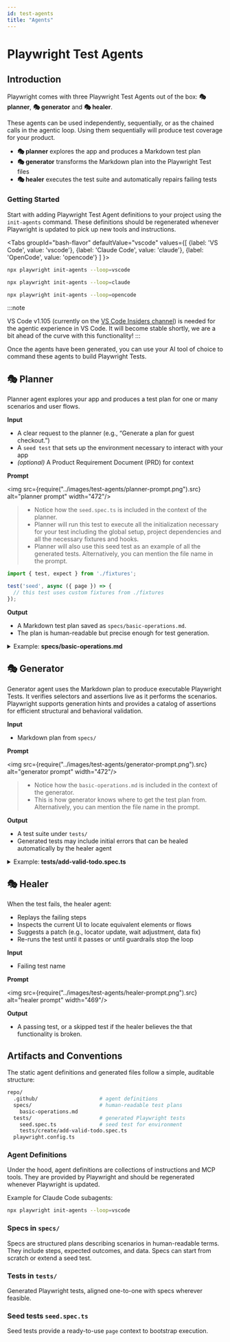 ```yaml
---
id: test-agents
title: "Agents"
---
```



# Playwright Test Agents

## Introduction

Playwright comes with three Playwright Test Agents out of the box: **🎭 planner**, **🎭 generator** and **🎭 healer**.

These agents can be used independently, sequentially, or as the chained calls in the agentic loop. Using them sequentially will produce test coverage for your product.
* **🎭 planner** explores the app and produces a Markdown test plan
* **🎭 generator** transforms the Markdown plan into the Playwright Test files
* **🎭 healer** executes the test suite and automatically repairs failing tests

<LiteYouTube id="_AifxZGxwuk" title="Playwright 1.56 - Introducing Playwright Test Agents" />

### Getting Started

Start with adding Playwright Test Agent definitions to your project using the `init-agents` command. These definitions should be regenerated whenever Playwright is updated to pick up new tools and instructions.

<Tabs
  groupId="bash-flavor"
  defaultValue="vscode"
  values={[
    {label: 'VS Code', value: 'vscode'},
    {label: 'Claude Code', value: 'claude'},
    {label: 'OpenCode', value: 'opencode'}
  ]
}>
<TabItem value="vscode">

```bash
npx playwright init-agents --loop=vscode
```

</TabItem>
<TabItem value="claude">

```bash
npx playwright init-agents --loop=claude
```

</TabItem>
<TabItem value="opencode">

```bash
npx playwright init-agents --loop=opencode
```

</TabItem>
</Tabs>

:::note

VS Code v1.105 (currently on the [VS Code Insiders channel](https://code.visualstudio.com/insiders/)) is needed for the agentic experience in VS Code. It will become stable shortly, we are a bit ahead of the curve with this functionality!
:::

Once the agents have been generated, you can use your AI tool of choice to command these agents to build Playwright Tests. 

## 🎭 Planner

Planner agent explores your app and produces a test plan for one or many scenarios and user flows.

**Input**
* A clear request to the planner (e.g., “Generate a plan for guest checkout.”)
* A `seed test` that sets up the environment necessary to interact with your app
* *(optional)* A Product Requirement Document (PRD) for context

**Prompt**

<img src={require("../images/test-agents/planner-prompt.png").src} alt="planner prompt" width="472"/>

> - Notice how the `seed.spec.ts` is included in the context of the planner.
> - Planner will run this test to execute all the initialization necessary for your test including the global setup, project dependencies and all the necessary fixtures and hooks.
> - Planner will also use this seed test as an example of all the generated tests. Alternatively, you can mention the file name in the prompt.

```js title="Example: seed.spec.ts"
import { test, expect } from './fixtures';

test('seed', async ({ page }) => {
  // this test uses custom fixtures from ./fixtures
});
```

**Output**
* A Markdown test plan saved as `specs/basic-operations.md`.
* The plan is human-readable but precise enough for test generation.

<details>

<summary>Example: <b>specs/basic-operations.md</b></summary>

```markdown
# TodoMVC Application - Basic Operations Test Plan

## Application Overview

The TodoMVC application is a React-based todo list manager that demonstrates standard todo application functionality. The application provides comprehensive task management capabilities with a clean, intuitive interface. Key features include:

- **Task Management**: Add, edit, complete, and delete individual todos
- **Bulk Operations**: Mark all todos as complete/incomplete and clear all completed todos  
- **Filtering System**: View todos by All, Active, or Completed status with URL routing support
- **Real-time Counter**: Display of active (incomplete) todo count
- **Interactive UI**: Hover states, edit-in-place functionality, and responsive design
- **State Persistence**: Maintains state during session navigation

## Test Scenarios

### 1. Adding New Todos

**Seed:** `tests/seed.spec.ts`

#### 1.1 Add Valid Todo

**Steps:**
1. Click in the "What needs to be done?" input field
2. Type "Buy groceries"
3. Press Enter key

**Expected Results:**
- Todo appears in the list with unchecked checkbox
- Counter shows "1 item left"
- Input field is cleared and ready for next entry
- Todo list controls become visible (Mark all as complete checkbox)

#### 1.2 Add Multiple Todos
...
```

</details>

## 🎭 Generator

Generator agent uses the Markdown plan to produce executable Playwright Tests. It verifies selectors and assertions live as it performs the scenarios. Playwright supports generation hints and provides a catalog of assertions for efficient structural and behavioral validation.

**Input**
* Markdown plan from `specs/`

**Prompt**

<img src={require("../images/test-agents/generator-prompt.png").src} alt="generator prompt" width="472"/>

> - Notice how the `basic-operations.md` is included in the context of the generator.
> - This is how generator knows where to get the test plan from. Alternatively, you can mention the file name in the prompt.

**Output**
* A test suite under `tests/`
* Generated tests may include initial errors that can be healed automatically by the healer agent

<details>

<summary>Example: <b>tests/add-valid-todo.spec.ts</b></summary>

```ts
// spec: specs/basic-operations.md
// seed: tests/seed.spec.ts

import { test, expect } from '../fixtures';

test.describe('Adding New Todos', () => {
  test('Add Valid Todo', async ({ page }) => {
    // 1. Click in the "What needs to be done?" input field
    const todoInput = page.getByRole('textbox', { name: 'What needs to be done?' });
    await todoInput.click();

    // 2. Type "Buy groceries"
    await todoInput.fill('Buy groceries');

    // 3. Press Enter key
    await todoInput.press('Enter');

    // Expected Results:
    // - Todo appears in the list with unchecked checkbox
    await expect(page.getByText('Buy groceries')).toBeVisible();
    const todoCheckbox = page.getByRole('checkbox', { name: 'Toggle Todo' });
    await expect(todoCheckbox).toBeVisible();
    await expect(todoCheckbox).not.toBeChecked();

    // - Counter shows "1 item left"
    await expect(page.getByText('1 item left')).toBeVisible();

    // - Input field is cleared and ready for next entry
    await expect(todoInput).toHaveValue('');
    await expect(todoInput).toBeFocused();

    // - Todo list controls become visible (Mark all as complete checkbox)
    await expect(page.getByRole('checkbox', { name: '❯Mark all as complete' })).toBeVisible();
  });
});
```

</details>

## 🎭 Healer

When the test fails, the healer agent:
* Replays the failing steps
* Inspects the current UI to locate equivalent elements or flows
* Suggests a patch (e.g., locator update, wait adjustment, data fix)
* Re-runs the test until it passes or until guardrails stop the loop

**Input**
* Failing test name

**Prompt**

<img src={require("../images/test-agents/healer-prompt.png").src} alt="healer prompt" width="469"/>

**Output**
* A passing test, or a skipped test if the healer believes the that functionality is broken.

## Artifacts and Conventions

The static agent definitions and generated files follow a simple, auditable structure:

```bash
repo/
  .github/                    # agent definitions
  specs/                      # human-readable test plans
    basic-operations.md
  tests/                      # generated Playwright tests
    seed.spec.ts              # seed test for environment
    tests/create/add-valid-todo.spec.ts
  playwright.config.ts
```

### Agent Definitions

Under the hood, agent definitions are collections of instructions and MCP tools. They are provided by Playwright and should be regenerated whenever Playwright is updated.

Example for Claude Code subagents:

```bash
npx playwright init-agents --loop=vscode
```

### Specs in `specs/`

Specs are structured plans describing scenarios in human-readable terms. They include steps, expected outcomes, and data. Specs can start from scratch or extend a seed test.

### Tests in `tests/`

Generated Playwright tests, aligned one-to-one with specs wherever feasible.

### Seed tests `seed.spec.ts`

Seed tests provide a ready-to-use `page` context to bootstrap execution.


[Accessibility]: /api/class-accessibility.mdx "Accessibility"
[Android]: /api/class-android.mdx "Android"
[AndroidDevice]: /api/class-androiddevice.mdx "AndroidDevice"
[AndroidInput]: /api/class-androidinput.mdx "AndroidInput"
[AndroidSocket]: /api/class-androidsocket.mdx "AndroidSocket"
[AndroidWebView]: /api/class-androidwebview.mdx "AndroidWebView"
[APIRequest]: /api/class-apirequest.mdx "APIRequest"
[APIRequestContext]: /api/class-apirequestcontext.mdx "APIRequestContext"
[APIResponse]: /api/class-apiresponse.mdx "APIResponse"
[APIResponseAssertions]: /api/class-apiresponseassertions.mdx "APIResponseAssertions"
[Browser]: /api/class-browser.mdx "Browser"
[BrowserContext]: /api/class-browsercontext.mdx "BrowserContext"
[BrowserServer]: /api/class-browserserver.mdx "BrowserServer"
[BrowserType]: /api/class-browsertype.mdx "BrowserType"
[CDPSession]: /api/class-cdpsession.mdx "CDPSession"
[Clock]: /api/class-clock.mdx "Clock"
[ConsoleMessage]: /api/class-consolemessage.mdx "ConsoleMessage"
[Coverage]: /api/class-coverage.mdx "Coverage"
[Dialog]: /api/class-dialog.mdx "Dialog"
[Download]: /api/class-download.mdx "Download"
[Electron]: /api/class-electron.mdx "Electron"
[ElectronApplication]: /api/class-electronapplication.mdx "ElectronApplication"
[ElementHandle]: /api/class-elementhandle.mdx "ElementHandle"
[FileChooser]: /api/class-filechooser.mdx "FileChooser"
[Frame]: /api/class-frame.mdx "Frame"
[FrameLocator]: /api/class-framelocator.mdx "FrameLocator"
[GenericAssertions]: /api/class-genericassertions.mdx "GenericAssertions"
[JSHandle]: /api/class-jshandle.mdx "JSHandle"
[Keyboard]: /api/class-keyboard.mdx "Keyboard"
[Locator]: /api/class-locator.mdx "Locator"
[LocatorAssertions]: /api/class-locatorassertions.mdx "LocatorAssertions"
[Logger]: /api/class-logger.mdx "Logger"
[Mouse]: /api/class-mouse.mdx "Mouse"
[Page]: /api/class-page.mdx "Page"
[PageAssertions]: /api/class-pageassertions.mdx "PageAssertions"
[Playwright]: /api/class-playwright.mdx "Playwright"
[PlaywrightAssertions]: /api/class-playwrightassertions.mdx "PlaywrightAssertions"
[Request]: /api/class-request.mdx "Request"
[Response]: /api/class-response.mdx "Response"
[Route]: /api/class-route.mdx "Route"
[Selectors]: /api/class-selectors.mdx "Selectors"
[SnapshotAssertions]: /api/class-snapshotassertions.mdx "SnapshotAssertions"
[TimeoutError]: /api/class-timeouterror.mdx "TimeoutError"
[Touchscreen]: /api/class-touchscreen.mdx "Touchscreen"
[Tracing]: /api/class-tracing.mdx "Tracing"
[Video]: /api/class-video.mdx "Video"
[WebError]: /api/class-weberror.mdx "WebError"
[WebSocket]: /api/class-websocket.mdx "WebSocket"
[WebSocketRoute]: /api/class-websocketroute.mdx "WebSocketRoute"
[Worker]: /api/class-worker.mdx "Worker"
[Fixtures]: /api/class-fixtures.mdx "Fixtures"
[FullConfig]: /api/class-fullconfig.mdx "FullConfig"
[FullProject]: /api/class-fullproject.mdx "FullProject"
[Location]: /api/class-location.mdx "Location"
[Test]: /api/class-test.mdx "Test"
[TestConfig]: /api/class-testconfig.mdx "TestConfig"
[TestInfo]: /api/class-testinfo.mdx "TestInfo"
[TestInfoError]: /api/class-testinfoerror.mdx "TestInfoError"
[TestOptions]: /api/class-testoptions.mdx "TestOptions"
[TestProject]: /api/class-testproject.mdx "TestProject"
[TestStepInfo]: /api/class-teststepinfo.mdx "TestStepInfo"
[WorkerInfo]: /api/class-workerinfo.mdx "WorkerInfo"
[Reporter]: /api/class-reporter.mdx "Reporter"
[Suite]: /api/class-suite.mdx "Suite"
[TestCase]: /api/class-testcase.mdx "TestCase"
[TestError]: /api/class-testerror.mdx "TestError"
[TestResult]: /api/class-testresult.mdx "TestResult"
[TestStep]: /api/class-teststep.mdx "TestStep"
[Element]: https://developer.mozilla.org/en-US/docs/Web/API/element "Element"
[EvaluationArgument]: /evaluating.mdx#evaluation-argument "EvaluationArgument"
[Promise]: https://developer.mozilla.org/en-US/docs/Web/JavaScript/Reference/Global_Objects/Promise "Promise"
[iterator]: https://developer.mozilla.org/en-US/docs/Web/JavaScript/Reference/Iteration_protocols "Iterator"
[origin]: https://developer.mozilla.org/en-US/docs/Glossary/Origin "Origin"
[selector]: https://developer.mozilla.org/en-US/docs/Web/CSS/CSS_Selectors "selector"
[Serializable]: https://developer.mozilla.org/en-US/docs/Web/JavaScript/Reference/Global_Objects/JSON/stringify#Description "Serializable"
[UIEvent.detail]: https://developer.mozilla.org/en-US/docs/Web/API/UIEvent/detail "UIEvent.detail"
[UnixTime]: https://en.wikipedia.org/wiki/Unix_time "Unix Time"
[xpath]: https://developer.mozilla.org/en-US/docs/Web/XPath "xpath"

[Array]: https://developer.mozilla.org/en-US/docs/Web/JavaScript/Reference/Global_Objects/Array "Array"
[boolean]: https://developer.mozilla.org/en-US/docs/Web/JavaScript/Data_structures#Boolean_type "Boolean"
[Buffer]: https://nodejs.org/api/buffer.html#buffer_class_buffer "Buffer"
[ChildProcess]: https://nodejs.org/api/child_process.html "ChildProcess"
[Date]: https://developer.mozilla.org/en-US/docs/Web/JavaScript/Reference/Global_Objects/Date "Date"
[Error]: https://nodejs.org/api/errors.html#errors_class_error "Error"
[EventEmitter]: https://nodejs.org/api/events.html#events_class_eventemitter "EventEmitter"
[function]: https://developer.mozilla.org/en-US/docs/Web/JavaScript/Reference/Global_Objects/Function "Function"
[FormData]: https://developer.mozilla.org/en-US/docs/Web/API/FormData "FormData"
[Map]: https://developer.mozilla.org/en-US/docs/Web/JavaScript/Reference/Global_Objects/Map "Map"
[Metadata]: https://developer.mozilla.org/en-US/docs/Web/JavaScript/Reference/Global_Objects/Object "Object&lt;string, any&gt;"
[null]: https://developer.mozilla.org/en-US/docs/Web/JavaScript/Reference/Global_Objects/null "null"
[number]: https://developer.mozilla.org/en-US/docs/Web/JavaScript/Data_structures#Number_type "Number"
[Object]: https://developer.mozilla.org/en-US/docs/Web/JavaScript/Reference/Global_Objects/Object "Object"
[Promise]: https://developer.mozilla.org/en-US/docs/Web/JavaScript/Reference/Global_Objects/Promise "Promise"
[Readable]: https://nodejs.org/api/stream.html#stream_class_stream_readable "Readable"
[ReadStream]: https://nodejs.org/api/fs.html#class-fsreadstream "ReadStream"
[RegExp]: https://developer.mozilla.org/en-US/docs/Web/JavaScript/Reference/Global_Objects/RegExp "RegExp"
[string]: https://developer.mozilla.org/en-US/docs/Web/JavaScript/Data_structures#String_type "string"
[void]: https://developer.mozilla.org/en-US/docs/Web/JavaScript/Reference/Global_Objects/undefined "void"
[URL]: https://nodejs.org/api/url.html "URL"
[URLSearchParams]: https://developer.mozilla.org/en-US/docs/Web/API/URLSearchParams "URLSearchParams"

[all available image tags]: https://mcr.microsoft.com/en-us/product/playwright/about "all available image tags"
[Microsoft Artifact Registry]: https://mcr.microsoft.com/en-us/product/playwright/about "Microsoft Artifact Registry"
[Dockerfile.noble]: https://github.com/microsoft/playwright/blob/main/utils/docker/Dockerfile.noble "Dockerfile.noble"
